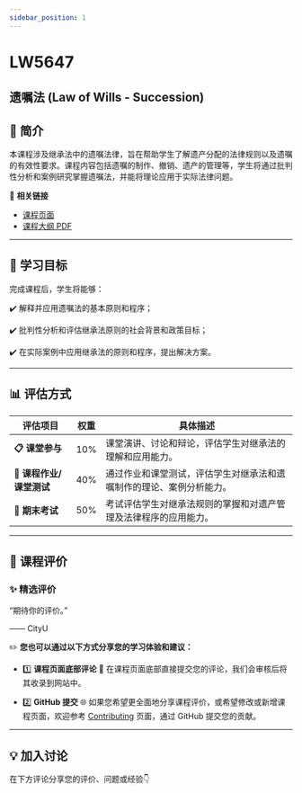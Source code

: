 ```yaml
---
sidebar_position: 1
---
```


# LW5647
## 遗嘱法 (Law of Wills - Succession)

## **📘 简介**
本课程涉及继承法中的遗嘱法律，旨在帮助学生了解遗产分配的法律规则以及遗嘱的有效性要求。课程内容包括遗嘱的制作、撤销、遗产的管理等，学生将通过批判性分析和案例研究掌握遗嘱法，并能将理论应用于实际法律问题。

🔗 **相关链接**
- [课程页面](https://www.cityu.edu.hk/catalogue/pg/202425/course/LW5647.htm)
- [课程大纲 PDF](https://www.cityu.edu.hk/catalogue/pg/202425/course/LW5647.pdf)

---

## **🎯 学习目标**

完成课程后，学生将能够：

✔️ 解释并应用遗嘱法的基本原则和程序；

✔️ 批判性分析和评估继承法原则的社会背景和政策目标；

✔️ 在实际案例中应用继承法的原则和程序，提出解决方案。

---

## **📊 评估方式**

| **评估项目**         | **权重** | **具体描述**                                                                                       |
|---------------------|---------|---------------------------------------------------------------------------------------------------|
| **📋 课堂参与**       | 10%     | 课堂演讲、讨论和辩论，评估学生对继承法的理解和应用能力。                                             |
| **📂 课程作业/课堂测试** | 40%     | 通过作业和课堂测试，评估学生对继承法和遗嘱制作的理论、案例分析能力。                                   |
| **📂 期末考试**       | 50%     | 考试评估学生对继承法规则的掌握和对遗产管理及法律程序的应用能力。                                       |

---

## **💬 课程评价**

### ✨ **精选评价**
<div className={commentStyles.commentBox}>
    <p className={commentStyles.commentText}>
        “期待你的评价。”
    </p>
    <p className={commentStyles.commentAuthor}>—— CityU</p>
</div>

✏️ **您也可以通过以下方式分享您的学习体验和建议：**

- 1️⃣ **课程页面底部评论**
💬 在课程页面底部直接提交您的评论，我们会审核后将其收录到网站中。

- 2️⃣ **GitHub 提交**
🌐 如果您希望更全面地分享课程评价，或希望修改或新增课程页面，欢迎参考 [Contributing](https://penjc.github.io/CityU/contributing) 页面，通过 GitHub 提交您的贡献。

---

## **💡 加入讨论**

在下方评论分享您的评价、问题或经验👇
<Utterances />
